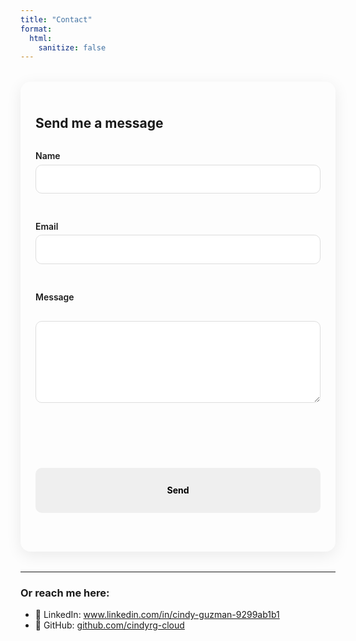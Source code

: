 ```yaml
---
title: "Contact"
format:
  html:
    sanitize: false
---
```


:::: contact-card
## Send me a message

<!-- ===== OPTION A: REDIRECT TO THANK-YOU PAGE ===== -->

<!-- Uncomment this section if you prefer redirect behavior -->

```{=html}
<!--
<div class="contact-form">
  <form method="POST" action="https://formspree.io/f/myznpnpv" accept-charset="UTF-8">
    <label>
      Name
      <input type="text" name="name" required autocomplete="name" />
    </label>

    <label>
      Email
      <input type="email" name="_replyto" required autocomplete="email" />
    </label>

    <label>
      Message
      <textarea name="message" rows="6" required></textarea>
    </label>

    <input type="hidden" name="_subject" value="New message from cindyrg site" />
    <input type="hidden" name="_next" value="/thanks.html" />
    <input type="text" name="_gotcha" style="display:none" tabindex="-1" autocomplete="off" />

    <button type="submit">Send</button>
  </form>
</div>
-->
```

<!-- ===== OPTION B: INLINE SUCCESS MESSAGE ===== -->

::: contact-form
<form id="contactForm" method="POST" action="https://formspree.io/f/myznpnpv" accept-charset="UTF-8">

<label> Name <input type="text" name="name" required autocomplete="name" /> </label>

<label> Email <input type="email" name="_replyto" required autocomplete="email" /> </label>

<label> Message

```{=html}
<textarea name="message" rows="6" required></textarea>
```

</label>

<input type="hidden" name="_subject" value="New message from cindyrg site" /> <input type="text" name="_gotcha" style="display:none" tabindex="-1" autocomplete="off" />

<button type="submit">

Send

</button>

<p id="formStatus" aria-live="polite" style="margin:0.5rem 0 0;">

</p>

</form>
:::
::::

------------------------------------------------------------------------

### Or reach me here:

-   💼 LinkedIn: [www.linkedin.com/in/cindy-guzman-9299ab1b1](https://www.linkedin.com/in/cindy-guzman-9299ab1b1)\
-   🐙 GitHub: [github.com/cindyrg-cloud](https://github.com/cindyrg-cloud)

```{=html}
<script>
const form = document.getElementById('contactForm');
const statusEl = document.getElementById('formStatus');
if (form) {
  form.addEventListener('submit', async (e) => {
    e.preventDefault();
    statusEl.textContent = '';
    const btn = form.querySelector('button[type="submit"]');
    btn.disabled = true;
    try {
      const res = await fetch(form.action, {
        method: 'POST',
        body: new FormData(form),
        headers: { 'Accept': 'application/json' }
      });
      if (res.ok) {
        form.reset();
        statusEl.textContent = 'Thanks! Your message was sent.';
      } else {
        statusEl.textContent = 'Sorry—there was a problem sending your message.';
      }
    } catch (err) {
      statusEl.textContent = 'Network error. Please try again.';
    } finally {
      btn.disabled = false;
    }
  });
}
</script>
```

```{=html}
<style>
.contact-card { 
  max-width: 720px; 
  margin: 2rem auto; 
  padding: 1.5rem; 
  border-radius: 16px; 
  box-shadow: 0 6px 24px rgba(0,0,0,.08); 
}
.contact-form form { display: grid; gap: 1rem; }
label { display: grid; gap: .35rem; font-weight: 600; }
input, textarea, button { 
  padding: .85rem; 
  border: 1px solid #ddd; 
  border-radius: 10px; 
  font: inherit; 
}
button { border: 0; cursor: pointer; font-weight: 700; }
button:hover { filter: brightness(0.98); }
#formStatus { font-weight: 600; color: #187145; }
</style>
```